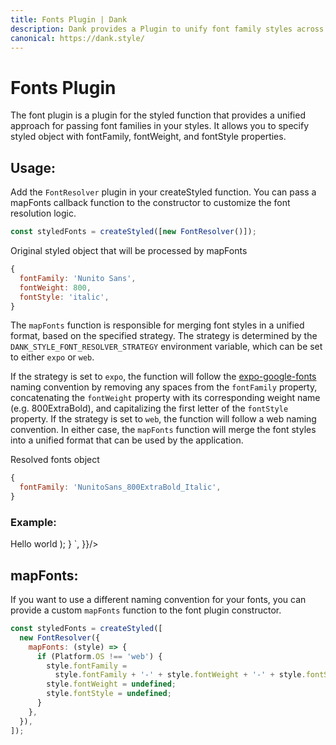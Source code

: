 ```yaml
---
title: Fonts Plugin | Dank
description: Dank provides a Plugin to unify font family styles across platforms.
canonical: https://dank.style/
---
```



<Meta title="plugins/Fonts Plugin" />

# Fonts Plugin

The font plugin is a plugin for the styled function that provides a unified approach for passing font families in your styles. It allows you to specify styled object with fontFamily, fontWeight, and fontStyle properties.

## Usage:

Add the `FontResolver` plugin in your createStyled function. You can pass a mapFonts callback function to the constructor to customize the font resolution logic.

```js
const styledFonts = createStyled([new FontResolver()]);
```

Original styled object that will be processed by mapFonts

```js
{
  fontFamily: 'Nunito Sans',
  fontWeight: 800,
  fontStyle: 'italic',
}
```

The `mapFonts` function is responsible for merging font styles in a unified format, based on the specified strategy. The strategy is determined by the `DANK_STYLE_FONT_RESOLVER_STRATEGY` environment variable, which can be set to either `expo` or `web`.

If the strategy is set to `expo`, the function will follow the [expo-google-fonts](https://github.com/expo/google-fonts/tree/master/font-packages/dev#readme) naming convention by removing any spaces from the `fontFamily` property, concatenating the `fontWeight` property with its corresponding weight name (e.g. 800ExtraBold), and capitalizing the first letter of the `fontStyle` property. If the strategy is set to `web`, the function will follow a web naming convention. In either case, the `mapFonts` function will merge the font styles into a unified format that can be used by the application.

Resolved fonts object

```js
{
  fontFamily: 'NunitoSans_800ExtraBold_Italic',
}
```

### Example:

<AppProvider>
  <CodePreview
    showArgsController={false}
    metaData={{
      scope: {
        createStyled,
        FontResolver,
        Text,
        Provider: StyledProvider,
        config,
      },
      code: `
      function App () {
        const styledFonts = createStyled([new FontResolver({})]);
        const StyledText = styledFonts(Text, {
          fontFamily: 'Nunito Sans',
          fontWeight: 800,
          fontStyle: 'italic',
          fontSize: '$xl',
          color: '$black',
          _dark: {
            color: '$white'
          },
        });
        return (
         <Provider config={config}>
            <StyledText>
              Hello world
            </StyledText>
          </Provider>
        );
      }
      `,
    }}/>

</AppProvider>

<br />

## mapFonts:

If you want to use a different naming convention for your fonts, you can provide a custom `mapFonts` function to the font plugin constructor.

```js
const styledFonts = createStyled([
  new FontResolver({
    mapFonts: (style) => {
      if (Platform.OS !== 'web') {
        style.fontFamily =
          style.fontFamily + '-' + style.fontWeight + '-' + style.fontStyle;
        style.fontWeight = undefined;
        style.fontStyle = undefined;
      }
    },
  }),
]);
```
